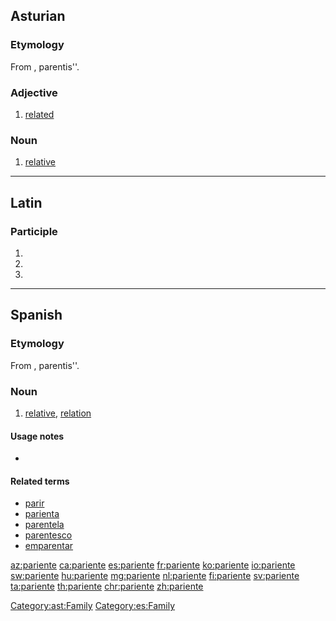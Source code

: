 ==Asturian==

===Etymology===
From {{etyl|la|ast}} {{m|la|parēns}}, parentis''.

===Adjective===
{{head|ast|adjective}}

# [[related]]

===Noun===
{{head|ast|noun}}

# [[relative]]
[[Category:ast:Family]]

----

==Latin==

===Participle===
{{la-part-form|pariente}}

# {{inflection of|pariēns||dat|m|s|lang=la}}
# {{inflection of|pariēns||dat|f|s|lang=la}}
# {{inflection of|pariēns||dat|n|s|lang=la}}

----

==Spanish==

===Etymology===
From {{etyl|la|es}} {{m|la|parēns}}, parentis''.

===Noun===
{{es-noun|mf}}

# [[relative]], [[relation]] {{gloss|member of one's family}}

====Usage notes====
* {{U:es:false friend|padre|es2=madre|en=parent}}

====Related terms====
* [[parir]]
* [[parienta]]
* [[parentela]]
* [[parentesco]]
* [[emparentar]]

[[Category:es:Family]]

[[az:pariente]]
[[ca:pariente]]
[[es:pariente]]
[[fr:pariente]]
[[ko:pariente]]
[[io:pariente]]
[[sw:pariente]]
[[hu:pariente]]
[[mg:pariente]]
[[nl:pariente]]
[[fi:pariente]]
[[sv:pariente]]
[[ta:pariente]]
[[th:pariente]]
[[chr:pariente]]
[[zh:pariente]]